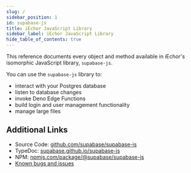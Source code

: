 ```yaml
---
slug: /
sidebar_position: 1
id: supabase-js
title: iEchor JavaScript Library
sidebar_label: iEchor JavaScript Library
hide_table_of_contents: true
---
```


This reference documents every object and method available in iEchor's isomorphic JavaScript library, `supabase-js`.

You can use the `supabase-js` library to:

- interact with your Postgres database
- listen to database changes
- invoke Deno Edge Functions
- build login and user management functionality
- manage large files

## Additional Links

- Source Code: [github.com/supabase/supabase-js](https://github.com/openmodels-base/iechor-js)
- TypeDoc: [supabase.github.io/supabase-js](https://supabase.github.io/supabase-js/v2/)
- NPM: [npmjs.com/package/@supabase/supabase-js](https://www.npmjs.com/package/@supabase/supabase-js)
- [Known bugs and issues](https://github.com/openmodels-base/iechor-js/issues)
